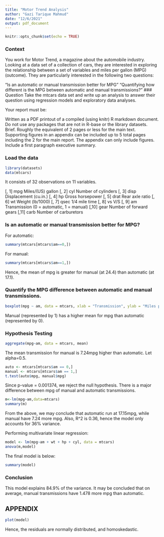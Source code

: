 ```yaml
---
title: "Motor Trend Analysis"
author: "Gazi Tarique Mahmud"
date: "12/6/2021"
output: pdf_document
---
```


```r
knitr::opts_chunk$set(echo = TRUE)
```
### Context
You work for Motor Trend, a magazine about the automobile industry. Looking at a data set of a collection of cars, they are interested in exploring the relationship between a set of variables and miles per gallon (MPG) (outcome). They are particularly interested in the following two questions:

“Is an automatic or manual transmission better for MPG”
“Quantifying how different is the MPG between automatic and manual transmissions?”
### Question
Take the mtcars data set and write up an analysis to answer their question using regression models and exploratory data analyses.

Your report must be:

Written as a PDF printout of a compiled (using knitr) R markdown document. Do not use any packages that are not in R-base or the library datasets. Brief. Roughly the equivalent of 2 pages or less for the main text. Supporting figures in an appendix can be included up to 5 total pages including the 2 for the main report. The appendix can only include figures. Include a first paragraph executive summary.

### Load the data

```r
library(datasets)
data(mtcars)
```
It consists of 32 observations on 11 variables.

[, 1] mpg Miles/(US) gallon
[, 2] cyl Number of cylinders
[, 3] disp Displacement (cu.in.)
[, 4] hp Gross horsepower
[, 5] drat Rear axle ratio
[, 6] wt Weight (lb/1000)
[, 7] qsec 1/4 mile time
[, 8] vs V/S
[, 9] am Transmission (0 = automatic, 1 = manual)
[,10] gear Number of forward gears
[,11] carb Number of carburetors

### Is an automatic or manual transmission better for MPG?
For automatic:
```r
summary(mtcars[mtcars$am==0,])
```
For manual:
```r
summary(mtcars[mtcars$am==1,])
```
Hence, the mean of mpg is greater for manual (at 24.4) than automatic (at 17.1).

### Quantify the MPG difference between automatic and manual transmissions.
```r
boxplot(mpg ~ am, data = mtcars, xlab = "Transmission", ylab = "Miles per gallon", main="Miles per gallon by Transmission Type")
```
Manual (represented by 1) has a higher mean for mpg than automatic (represented by 0).

### Hypothesis Testing
```r
aggregate(mpg~am, data = mtcars, mean)
```
The mean transmission for manual is 7.24mpg higher than automatic. Let alpha=0.5.

```r
auto <- mtcars[mtcars$am == 0,]
manual <- mtcars[mtcars$am == 1,]
t.test(auto$mpg, manual$mpg)
```
Since p-value = 0.001374, we reject the null hypothesis. There is a major difference between mpg of manual and automatic transmissions.

```r
m<-lm(mpg~am,data=mtcars)
summary(m)
```
From the above, we may conclude that automatic run at 17.15mpg, while manual have 7.24 more mpg. Also, R^2 is 0.36, hence the model only accounts for 36% variance.

Performing multivariate linear regression:
```r
model <- lm(mpg~am + wt + hp + cyl, data = mtcars)
anova(m,model)
```
The final model is below:
```r
summary(model)
```
### Conclusion
This model explains 84.9% of the variance. It may be concluded that on average, manual transmissions have 1.478 more mpg than automatic.

## APPENDIX
```r
plot(model)
```
Hence, the residuals are normally distributed, and homoskedastic.
